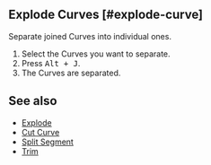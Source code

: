 
## Explode Curves [#explode-curve]

<Reference shortcut="" command="Explode Curves" button="" />

Separate joined Curves into individual ones.

1. Select the Curves you want to separate.
2. Press <kbd>Alt + J</kbd>.
3. The Curves are separated.

## See also
- [Explode](../explode)
- [Cut Curve](./cut-curve)
- [Split Segment](./split-segment)
- [Trim](./trim)




